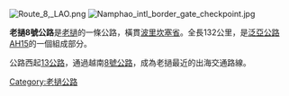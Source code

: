 {{unreferenced|time=2015-01-06T15:07:38+00:00}}
[[File:Route_8,_LAO.png|right]] 
[[File:Namphao_intl_border_gate_checkpoint.jpg|right]]

'''老撾8號公路'''是[[老撾|老撾]]的一條公路，橫貫[[波里坎塞省|波里坎塞省]]。全長132公里，是[[泛亞公路|泛亞公路]][[AH15|AH15]]的一個組成部分。

公路西起[[13號公路_(老撾)|13公路]]，通過越南[[越南8號公路|8號公路]]，成為老撾最近的出海交通路線。

[[Category:老撾公路|Category:老撾公路]]